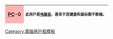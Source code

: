 {| cellspacing="0" style="width: 238px; background: #ffe0e8; border: solid #ffb3b3 1px; margin: 1px; float: left;"
|-
! style="width:45px;height:45px;background:#ffb3b3;font-size:12pt" lang="en" | <div class="center">[[个人电脑|PC]]-0</div>
| style="font-size:9pt;padding:4pt;line-height:1.25em" dir="ltr" | 此用戶是[[:Category:完全不精于电脑技术的维基人|电脑盲]]，甚至于连'''键盘和鼠标都不敢碰'''。
|}
<includeonly>[[Category:完全不精于电脑技术的维基人|{{BASEPAGENAME}}]]</includeonly>
<noinclude>[[Category:電腦用戶框模板]]</noinclude>